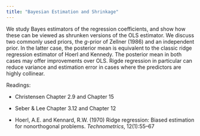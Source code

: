 ```yaml
---
title: "Bayesian Estimation and Shrinkage"
---
```


We study Bayes estimators of the regression coefficients, and show how these can be viewed as shrunken versions of the OLS estimator. We discuss two commonly used priors, the $g$-prior of Zellner (1986) and an independent prior. In the latter case, the posterior mean is equivalent to the classic ridge regression estimator of Hoerl and Kennedy.  The posterior mean in both cases may offer improvements over OLS.  Rigde regression in particular can reduce variance and estimation error in cases where the predictors are highly collinear.

Readings:

- Christensen Chapter 2.9 and Chapter 15

- Seber & Lee Chapter 3.12 and Chapter 12

- Hoerl, A.E. and Kennard, R.W. (1970) Ridge regression: Biased estimation for nonorthogonal problems. _Technometrics_, 12(1):55–67
